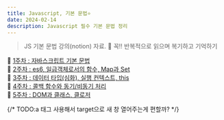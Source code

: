 ```yaml
---
title: Javascript, 기본 문법⭐
date: 2024-02-14
description: Javascript 필수 기본 문법 정리
---
```


> JS 기본 문법 강의(notion) 자료.
> 📍 꼭!! 반복적으로 읽으며 복기하고 기억하기

📑 [1주차 : 자바스크립트 기본 문법](https://teamsparta.notion.site/JS-1-734f8c52eaa54e9fbb6f9c173b0e6bc4)<br/>
📑 [2주차 : es6, 일급객체로서의 함수, Map과 Set](https://teamsparta.notion.site/JS-2-es6-Map-Set-37ea730f9e794e25be0012517d950006)<br/>
📑 [3주차 : 데이터 타입(심화), 실행 컨텍스트, this](https://teamsparta.notion.site/JS-3-this-1c5652eaa2c24b0ca41bc51c823fe0bc)<br/>
📑 [4주차 : 콜백 함수와 동기/비동기 처리](https://teamsparta.notion.site/JS-4-c3ab8c319e8742f88e5f4ec1e9266e31)<br/>
📑 [5주차 : DOM과 클래스, 클로저](https://teamsparta.notion.site/JS-5-DOM-7ab824d150d14454b7d1d76f081620b8)<br/>

{/* TODO:a 태그 사용해서 target으로 새 창 열어주는게 편할까? */}
